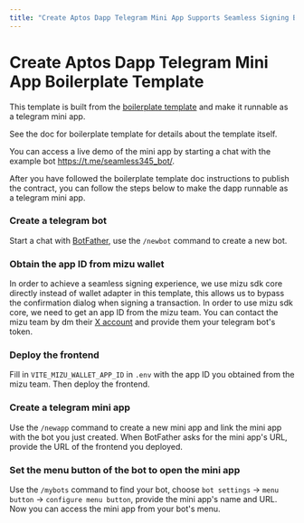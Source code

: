 ```yaml
---
title: "Create Aptos Dapp Telegram Mini App Supports Seamless Signing Boilerplate Template"
---
```



# Create Aptos Dapp Telegram Mini App Boilerplate Template

This template is built from the [boilerplate template](https://aptos.dev/en/build/create-aptos-dapp/templates/boilerplate) and make it runnable as a telegram mini app.

See the doc for boilerplate template for details about the template itself. 

You can access a live demo of the mini app by starting a chat with the example bot https://t.me/seamless345_bot/.

After you have followed the boilerplate template doc instructions to publish the contract, you can follow the steps below to make the dapp runnable as a telegram mini app.

<Steps>

### Create a telegram bot

Start a chat with [BotFather](https://t.me/BotFather), use the `/newbot` command to create a new bot.

### Obtain the app ID from mizu wallet

In order to achieve a seamless signing experience, we use mizu sdk core directly instead of wallet adapter in this template, this allows us to bypass the confirmation dialog when signing a transaction. In order to use mizu sdk core, we need to get an app ID from the mizu team. You can contact the mizu team by dm their [X account](https://x.com/MizuWallet) and provide them your telegram bot's token.

### Deploy the frontend

Fill in `VITE_MIZU_WALLET_APP_ID` in `.env` with the app ID you obtained from the mizu team. Then deploy the frontend.

### Create a telegram mini app

Use the `/newapp` command to create a new mini app and link the mini app with the bot you just created. When BotFather asks for the mini app's URL, provide the URL of the frontend you deployed.

### Set the menu button of the bot to open the mini app

Use the `/mybots` command to find your bot, choose `bot settings` -> `menu button` -> `configure menu button`, provide the mini app's name and URL. Now you can access the mini app from your bot's menu.

</Steps>
